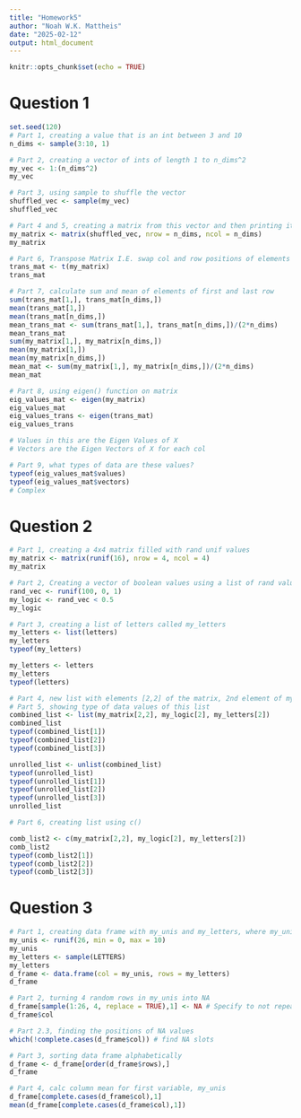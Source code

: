 ```yaml
---
title: "Homework5"
author: "Noah W.K. Mattheis"
date: "2025-02-12"
output: html_document
---
```


```r
knitr::opts_chunk$set(echo = TRUE)
```

# Question 1
```r
set.seed(120)
# Part 1, creating a value that is an int between 3 and 10
n_dims <- sample(3:10, 1)

# Part 2, creating a vector of ints of length 1 to n_dims^2
my_vec <- 1:(n_dims^2)
my_vec

# Part 3, using sample to shuffle the vector
shuffled_vec <- sample(my_vec)
shuffled_vec

# Part 4 and 5, creating a matrix from this vector and then printing it
my_matrix <- matrix(shuffled_vec, nrow = n_dims, ncol = n_dims)
my_matrix

# Part 6, Transpose Matrix I.E. swap col and row positions of elements 
trans_mat <- t(my_matrix)
trans_mat

# Part 7, calculate sum and mean of elements of first and last row
sum(trans_mat[1,], trans_mat[n_dims,])
mean(trans_mat[1,])
mean(trans_mat[n_dims,])
mean_trans_mat <- sum(trans_mat[1,], trans_mat[n_dims,])/(2*n_dims)
mean_trans_mat
sum(my_matrix[1,], my_matrix[n_dims,])
mean(my_matrix[1,])
mean(my_matrix[n_dims,])
mean_mat <- sum(my_matrix[1,], my_matrix[n_dims,])/(2*n_dims)
mean_mat

# Part 8, using eigen() function on matrix
eig_values_mat <- eigen(my_matrix)
eig_values_mat
eig_values_trans <- eigen(trans_mat)
eig_values_trans

# Values in this are the Eigen Values of X
# Vectors are the Eigen Vectors of X for each col

# Part 9, what types of data are these values?
typeof(eig_values_mat$values)
typeof(eig_values_mat$vectors)
# Complex

```


# Question 2
```r
# Part 1, creating a 4x4 matrix filled with rand unif values
my_matrix <- matrix(runif(16), nrow = 4, ncol = 4)
my_matrix

# Part 2, Creating a vector of boolean values using a list of rand values
rand_vec <- runif(100, 0, 1)
my_logic <- rand_vec < 0.5
my_logic

# Part 3, creating a list of letters called my_letters
my_letters <- list(letters)
my_letters
typeof(my_letters)

my_letters <- letters
my_letters
typeof(letters)

# Part 4, new list with elements [2,2] of the matrix, 2nd element of my_logic, and 2nd element of my_letters
# Part 5, showing type of data values of this list
combined_list <- list(my_matrix[2,2], my_logic[2], my_letters[2])
combined_list
typeof(combined_list[1])
typeof(combined_list[2])
typeof(combined_list[3])

unrolled_list <- unlist(combined_list)
typeof(unrolled_list)
typeof(unrolled_list[1])
typeof(unrolled_list[2])
typeof(unrolled_list[3])
unrolled_list

# Part 6, creating list using c()

comb_list2 <- c(my_matrix[2,2], my_logic[2], my_letters[2])
comb_list2
typeof(comb_list2[1])
typeof(comb_list2[2])
typeof(comb_list2[3])

```

# Question 3
```r
# Part 1, creating data frame with my_unis and my_letters, where my_unis is 26 elements uni dist between 0 and 10 and my_letters is a random list of all capital letters
my_unis <- runif(26, min = 0, max = 10)
my_unis
my_letters <- sample(LETTERS)
my_letters
d_frame <- data.frame(col = my_unis, rows = my_letters)
d_frame

# Part 2, turning 4 random rows in my_unis into NA
d_frame[sample(1:26, 4, replace = TRUE),1] <- NA # Specify to not repeat here
d_frame$col

# Part 2.3, finding the positions of NA values
which(!complete.cases(d_frame$col)) # find NA slots

# Part 3, sorting data frame alphabetically
d_frame <- d_frame[order(d_frame$rows),]
d_frame

# Part 4, calc column mean for first variable, my_unis
d_frame[complete.cases(d_frame$col),1]
mean(d_frame[complete.cases(d_frame$col),1])
```
